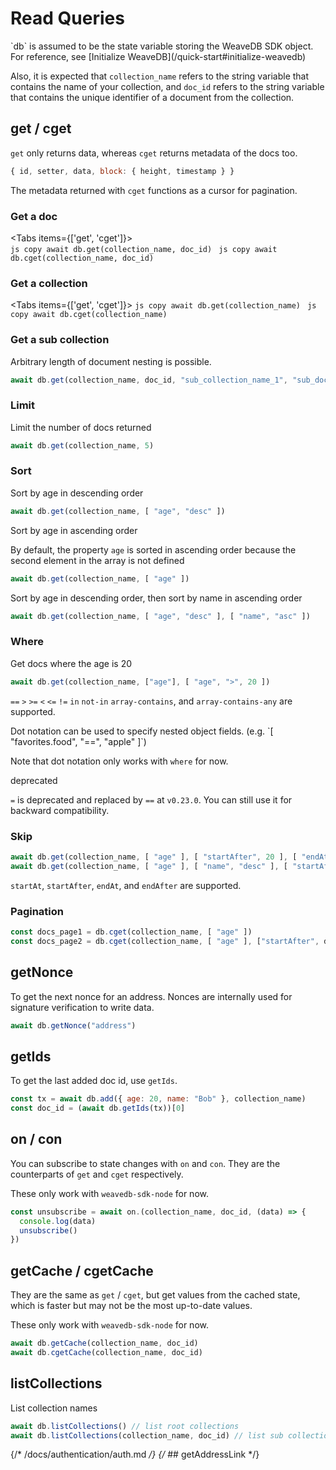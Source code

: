 
# Read Queries

<Callout type="info" emoji="💡">
`db` is assumed to be the state variable storing the WeaveDB SDK object. For reference, see [Initialize WeaveDB](/quick-start#initialize-weavedb)

Also, it is expected that `collection_name` refers to the string variable that contains the name of your collection, and `doc_id` refers to the string variable that contains the unique identifier of a document from the collection.
</Callout>

## get / cget

`get` only returns data, whereas `cget` returns metadata of the docs too.

```js copy
{ id, setter, data, block: { height, timestamp } }
```

The metadata returned with `cget` functions as a cursor for pagination.

### Get a doc

<Tabs items={['get', 'cget']}>
  <Tab>  
    ```js copy
    await db.get(collection_name, doc_id)
    ```
  </Tab>
  <Tab>
    ```js copy
    await db.cget(collection_name, doc_id)
    ```
  </Tab>
</Tabs>

### Get a collection

<Tabs items={['get', 'cget']}>
  <Tab>
    ```js copy
    await db.get(collection_name)
    ```
  </Tab>
  <Tab>
    ```js copy
    await db.cget(collection_name)
    ```
  </Tab>
</Tabs>

### Get a sub collection

Arbitrary length of document nesting is possible.

```js copy
await db.get(collection_name, doc_id, "sub_collection_name_1", "sub_doc_id_1", "sub_collection_name_2")
```

### Limit

Limit the number of docs returned

```js copy
await db.get(collection_name, 5)
```

### Sort

Sort by age in descending order
```js copy
await db.get(collection_name, [ "age", "desc" ])
```

Sort by age in ascending order

By default, the property `age` is sorted in ascending order because the second element in the array is not defined

```js copy
await db.get(collection_name, [ "age" ])
```

Sort by age in descending order, then sort by name in ascending order

```js copy
await db.get(collection_name, [ "age", "desc" ], [ "name", "asc" ])
```

### Where

Get docs where the age is 20

```js copy
await db.get(collection_name, ["age"], [ "age", ">", 20 ])
```

`==` `>` `>=` `<` `<=` `!=` `in` `not-in` `array-contains`, and `array-contains-any` are supported.

<Callout type="info" emoji="💡">
Dot notation can be used to specify nested object fields. (e.g. `[ "favorites.food", "==", "apple" ]`)
 
Note that dot notation only works with `where` for now.
</Callout>

<Callout type="warning" emoji="⚠️">
deprecated

`=` is deprecated and replaced by `==` at `v0.23.0`. You can still use it for backward compatibility.
</Callout>

### Skip

```js copy
await db.get(collection_name, [ "age" ], [ "startAfter", 20 ], [ "endAt", 60 ])
await db.get(collection_name, [ "age" ], [ "name", "desc" ], [ "startAfter", 20, "Bob" ])
```

`startAt`, `startAfter`, `endAt`, and `endAfter` are supported.

### Pagination

```js copy
const docs_page1 = db.cget(collection_name, [ "age" ])
const docs_page2 = db.cget(collection_name, [ "age" ], ["startAfter", docs_page1[docs_page1.length - 1]])
```
## getNonce

To get the next nonce for an address. Nonces are internally used for signature verification to write data.

```js copy
await db.getNonce("address")
```

## getIds

To get the last added doc id, use `getIds`.

```js copy
const tx = await db.add({ age: 20, name: "Bob" }, collection_name)
const doc_id = (await db.getIds(tx))[0]
```

## on / con

You can subscribe to state changes with `on` and `con`. They are the counterparts of `get` and `cget` respectively.

These only work with `weavedb-sdk-node` for now.

```js
const unsubscribe = await on.(collection_name, doc_id, (data) => {
  console.log(data)
  unsubscribe()
})
```

## getCache / cgetCache

They are the same as `get` / `cget`, but get values from the cached state, which is faster but may not be the most up-to-date values.

These only work with `weavedb-sdk-node` for now.

```js
await db.getCache(collection_name, doc_id)
await db.cgetCache(collection_name, doc_id)
```

## listCollections

List collection names

```js copy
await db.listCollections() // list root collections
await db.listCollections(collection_name, doc_id) // list sub collections
```
{/* /docs/authentication/auth.md */}
{/* ## getAddressLink */}

